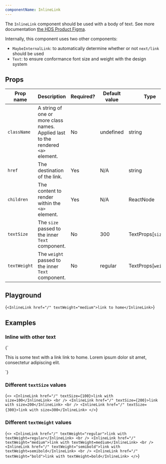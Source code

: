 ```yaml
---
componentName: InlineLink
---
```


The `InlineLink` component should be used with a body of text. See more documentation [the HDS Product Figma](https://www.figma.com/file/noyY6dUMDYjmySpHcMjhkN/?node-id=2365%3A21590).

Internally, this component uses two other components:

- `MaybeInternalLink`: to automatically determine whether or not `next/link` should be used
- `Text`: to ensure conformance font size and weight with the design system

## Props

| Prop name    | Description                                                                      | Required? | Default value | Type                |
| ------------ | -------------------------------------------------------------------------------- | --------- | ------------- | ------------------- |
| `className`  | A string of one or more class names. Applied last to the rendered `<a>` element. | No        | undefined     | string              |
| `href`       | The destination of the link.                                                     | Yes       | N/A           | string              |
| `children`   | The content to render within the `<a>` element.                                  | Yes       | N/A           | ReactNode           |
| `textSize`   | The `size` passed to the inner `Text` component.                                 | No        | 300           | TextProps[`size`]   |
| `textWeight` | The `weight` passed to the inner `Text` component.                               | No        | regular       | TextProps[`weight`] |

## Playground

<LiveComponent>{`
<InlineLink href="/" textWeight="medium">link to home</InlineLink>
`}</LiveComponent>

## Examples

### Inline with other text

<LiveComponent>{`
<p>This is some text with a link <InlineLink href="/">link to home</InlineLink>. Lorem ipsum dolor sit amet, consectetur adipiscing elit.</p>
`}</LiveComponent>

### Different `textSize` values

<LiveComponent>{`
<>
  <InlineLink href="/" textSize={100}>link with size=100</InlineLink>
  <br />
  <InlineLink href="/" textSize={200}>link with size=200</InlineLink>
  <br />
  <InlineLink href="/" textSize={300}>link with size=300</InlineLink>
</>
`}</LiveComponent>

### Different `textWeight` values

<LiveComponent>{`
<>
  <InlineLink href="/" textWeight="regular">link with textWeight=regular</InlineLink>
  <br />
  <InlineLink href="/" textWeight="medium">link with textWeight=medium</InlineLink>
  <br />
  <InlineLink href="/" textWeight="semibold">link with textWeight=semibold</InlineLink>
  <br />
  <InlineLink href="/" textWeight="bold">link with textWeight=bold</InlineLink>
</>
`}</LiveComponent>

